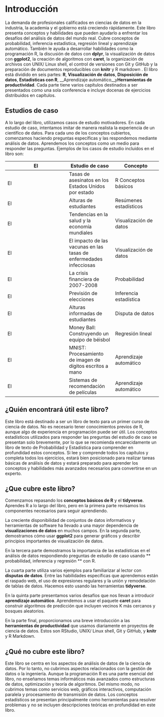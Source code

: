 # Introducción {-}

La demanda de profesionales calificados en ciencias de datos en la industria, la academia y el gobierno está creciendo rápidamente. Este libro presenta conceptos y habilidades que pueden ayudarlo a enfrentar los desafíos del análisis de datos del mundo real. Cubre conceptos de probabilidad, inferencia estadística, regresión lineal y aprendizaje automático. También le ayuda a desarrollar habilidades como la programación R, la discusión de datos con __dplyr__, la visualización de datos con __ggplot2__, la creación de algoritmos con __caret__, la organización de archivos con UNIX/ Linux shell, el control de versiones con Git y GitHub y la preparación de documentos reproducibles con __knitr__ y R markdown . El libro está dividido en seis partes: __R__, __Visualización de datos__, __Disposición de datos__, __Estadísticas con R__, __Aprendizaje automático__y__Herramientas de productividad__. Cada parte tiene varios capítulos destinados a ser presentados como una sola conferencia e incluye docenas de ejercicios distribuidos en capítulos.

## Estudios de caso {-}

A lo largo del libro, utilizamos casos de estudio motivadores. En cada estudio de caso, intentamos imitar de manera realista la experiencia de un científico de datos. Para cada uno de los conceptos cubiertos, comenzamos haciendo preguntas específicas y las respondemos mediante análisis de datos. Aprendemos los conceptos como un medio para responder las preguntas. Ejemplos de los casos de estudio incluidos en el libro son:

El | Estudio de caso | Concepto |
| ---- | ---| --- |
El | Tasas de asesinatos en los Estados Unidos por estado | R Conceptos básicos |
El | Alturas de estudiantes | Resúmenes estadísticos |
El | Tendencias en la salud y la economía mundiales | Visualización de datos |
El | El impacto de las vacunas en las tasas de enfermedades infecciosas | Visualización de datos |
El | La crisis financiera de 2007-2008 | Probabilidad |
El | Previsión de elecciones | Inferencia estadística |
El | Alturas informadas de estudiantes | Disputa de datos |
El | Money Ball: Construyendo un equipo de béisbol | Regresión lineal |
El | MNIST: Procesamiento de imagen de dígitos escritos a mano | Aprendizaje automático |
El | Sistemas de recomendación de películas | Aprendizaje automático |

## ¿Quién encontrará útil este libro? {-}

Este libro está destinado a ser un libro de texto para un primer curso de ciencia de datos. No es necesario tener conocimientos previos de R, aunque algo de experiencia en programación puede ser útil. Los conceptos estadísticos utilizados para responder las preguntas del estudio de caso se presentan solo brevemente, por lo que se recomienda encarecidamente un libro de texto de Probabilidad y Estadística para comprender en profundidad estos conceptos. Si lee y comprende todos los capítulos y completa todos los ejercicios, estará bien posicionado para realizar tareas básicas de análisis de datos y estará preparado para aprender los conceptos y habilidades más avanzados necesarios para convertirse en un experto.

## ¿Que cubre este libro? {-}

Comenzamos repasando los **conceptos básicos de R** y el __tidyverse__. Aprendes R a lo largo del libro, pero en la primera parte revisamos los componentes necesarios para seguir aprendiendo.

La creciente disponibilidad de conjuntos de datos informativos y herramientas de software ha llevado a una mayor dependencia de **visualizaciones de datos** en muchos campos. En la segunda parte, demostramos cómo usar __ggplot2__ para generar gráficos y describir principios importantes de visualización de datos.

En la tercera parte demostramos la importancia de las estadísticas en el análisis de datos respondiendo preguntas de estudio de caso usando ** probabilidad, inferencia y regresión ** con R.

La cuarta parte utiliza varios ejemplos para familiarizar al lector con **disputas de datos**. Entre las habilidades específicas que aprendemos están el raspado web, el uso de expresiones regulares y la unión y remodelación de tablas de datos. Hacemos esto usando las herramientas __tidyverse__.

En la quinta parte presentamos varios desafíos que nos llevan a introducir **aprendizaje automático**. Aprendemos a usar el paquete __caret__ para construir algoritmos de predicción que incluyen vecinos K más cercanos y bosques aleatorios.

En la parte final, proporcionamos una breve introducción a las **herramientas de productividad** que usamos diariamente en proyectos de ciencia de datos. Estos son RStudio, UNIX/ Linux shell, Git y GitHub, y __knitr__ y R Markdown.

## ¿Qué no cubre este libro? {-}

Este libro se centra en los aspectos de análisis de datos de la ciencia de datos. Por lo tanto, no cubrimos aspectos relacionados con la gestión de datos o la ingeniería. Aunque la programación R es una parte esencial del libro, no enseñamos temas informáticos más avanzados como estructuras de datos, optimización y teoría de algoritmos. Del mismo modo, no cubrimos temas como servicios web, gráficos interactivos, computación paralela y procesamiento de transmisión de datos. Los conceptos estadísticos se presentan principalmente como herramientas para resolver problemas y no se incluyen descripciones teóricas en profundidad en este libro.



